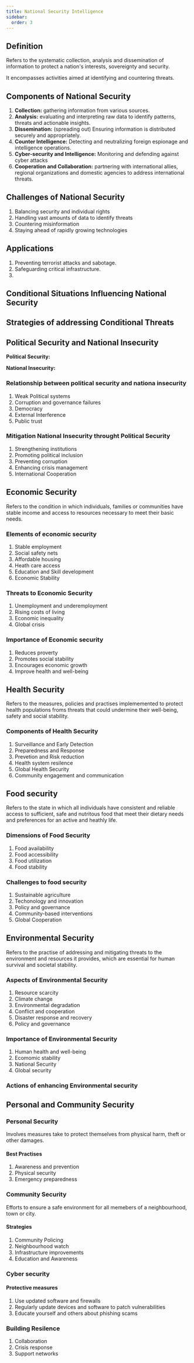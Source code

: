```yaml
---
title: National Security Intelligence
sidebar:
  order: 3
---
```


## Definition

Refers to the systematic collection, analysis and dissemination of information
to protect a nation's interests, sovereignty and security.

It encompasses activities aimed at identifying and countering threats.

## Components of National Security

1. **Collection:** gathering information from various sources.
2. **Analysis:** evaluating and interpreting raw data to identify patterns,
threats and actionable insights.
3. **Dissemination:** (spreading out) Ensuring information is distributed securely
and appropriately.
4. **Counter Intelligence:** Detecting and neutralizing foreign espionage and 
intelligence operations.
5. **Cyber-security and Intelligence:** Monitoring and defending against cyber
attacks
6. **Cooperation and Collaboration:** partnering with international allies, 
regional organizations and domestic agencies to address international threats.

## Challenges of National Security

1. Balancing security and individual rights
2. Handling vast amounts of data to identify threats
3. Countering misinformation
4. Staying ahead of rapidly growing technologies

## Applications

1. Preventing terrorist attacks and sabotage.
2. Safeguarding critical infrastructure.
3. 

## Conditional Situations Influencing National Security

## Strategies of addressing Conditional Threats


## Political Security and National Insecurity

**Political Security:** 

**National Insecurity:**

### Relationship between political security and nationa insecurity

1. Weak Political systems
2. Corruption and governance failures
3. Democracy
4. External Interference
5. Public trust

### Mitigation National Insecurity throught Political Security

1. Strengthening institutions
2. Promoting political inclusion
3. Preventing corruption
4. Enhancing crisis management
5. International Cooperation

## Economic Security

Refers to the condition in which individuals, families or communities have stable
income and access to resources necessary to meet their basic needs.

### Elements of economic security

1. Stable employment
2. Social safety nets
3. Affordable housing
4. Heath care access
5. Education and Skill development
6. Economic Stability

### Threats to Economic Security

1. Unemployment and underemployment
2. Rising costs of living
3. Economic inequality
4. Global crisis

### Importance of Economic security

1. Reduces proverty
2. Promotes social stability
3. Encourages economic growth
4. Improve health and well-being

## Health Security

Refers to the measures, policies and practises implememented to protect health
populations froms threats that could undermine their well-being, safety and 
social stability.

### Components of Health Security

1. Surveillance and Early Detection
2. Preparedness and Response
3. Prevetion and Risk reduction
4. Health system resilence
5. Global Health Security
6. Community engagement and communication

## Food security

Refers to the state in which all individuals have consistent and reliable access
to sufficient, safe and nutritous food that meet their dietary needs and 
preferences for an active and heathly life.

### Dimensions of Food Security

1. Food availability
2. Food accessibility 
3. Food utilization
4. Food stability

### Challenges to food security

1. Sustainable agriculture
2. Techonology and innovation
3. Policy and governance
4. Community-based interventions
5. Global Cooperation

## Environmental Security

Refers to the practise of addressing and mitigating threats to the environment
and resources it provides, which are essential for human survival and societal
stability.

### Aspects of Environmental Security

1. Resource scarcity
2. Climate change
3. Environmental degradation
4. Conflict and cooperation
5. Disaster response and recovery
6. Policy and governance

### Importance of Environmental Security

1. Human health and well-being
2. Ecomomic stability
3. National Security
4. Global security

### Actions of enhancing Environmental security

## Personal and Community Security

### Personal Security 

Involves measures take to protect themselves from 
physical harm, theft or other damages.

#### Best Practises

1. Awareness and prevention
2. Physical security
3. Emergency preparedness

### Community Security

Efforts to ensure a safe environment for all memebers of a neighbourhood, town
or city.

#### Strategies

1. Community Policing
2. Neighbourhood watch
3. Infrastructure improvements
4. Education and Awareness

### Cyber security

#### Protective measures

1. Use updated software and firewalls
2. Regularly update devices and software to patch vulnerabilities
3. Educate yourself and others about phishing scams

### Building Resilence

1. Collaboration 
2. Crisis response
3. Support networks











